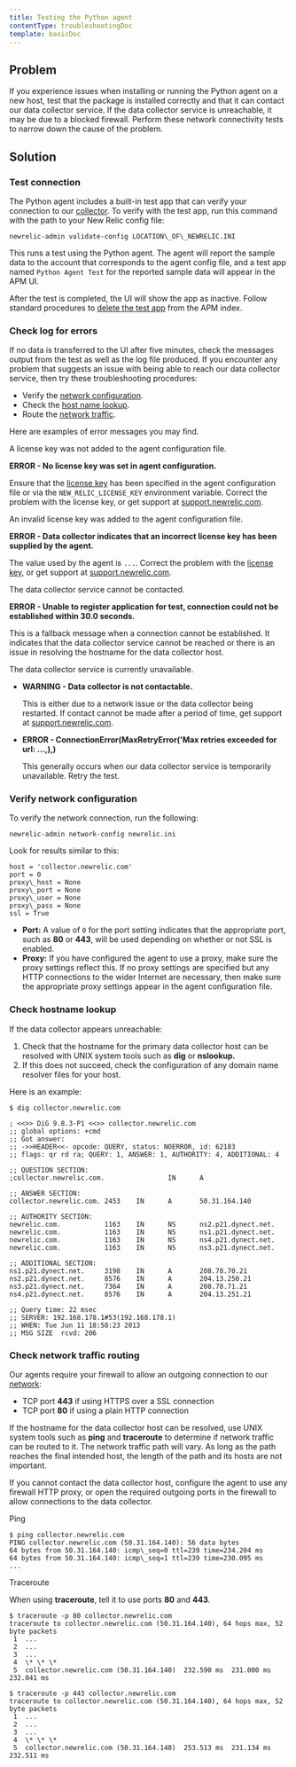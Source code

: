 ```yaml
---
title: Testing the Python agent
contentType: troubleshootingDoc
template: basicDoc
---
```


## Problem

If you experience issues when installing or running the Python agent on a new host, test that the package is installed correctly and that it can contact our data collector service. If the data collector service is unreachable, it may be due to a blocked firewall. Perform these network connectivity tests to narrow down the cause of the problem.

## Solution

### Test connection

The Python agent includes a built-in test app that can verify your connection to our [collector](/docs/accounts-partnerships/education/getting-started-new-relic/glossary#collector). To verify with the test app, run this command with the path to your New Relic config file:

~~~
newrelic-admin validate-config LOCATION\_OF\_NEWRELIC.INI
~~~

This runs a test using the Python agent. The agent will report the sample data to the account that corresponds to the agent config file, and a test app named `Python Agent Test` for the reported sample data will appear in the APM UI.

After the test is completed, the UI will show the app as inactive. Follow standard procedures to [delete the test app](/docs/apm/new-relic-apm/maintenance/remove-applications-servers) from the APM index.

### Check log for errors

If no data is transferred to the UI after five minutes, check the messages output from the test as well as the log file produced. If you encounter any problem that suggests an issue with being able to reach our data collector service, then try these troubleshooting procedures:

*   Verify the [network configuration](/docs/agents/python-agent/installation-configuration/testing-python-agent#network-configuration).
*   Check the [host name lookup](/docs/agents/python-agent/installation-configuration/testing-python-agent#host-name-lookup).
*   Route the [network traffic](/docs/agents/python-agent/installation-configuration/testing-python-agent#network-traffic-routing).

Here are examples of error messages you may find.

A license key was not added to the agent configuration file.

**ERROR - No license key was set in agent configuration.**

Ensure that the [license key](/docs/accounts-partnerships/accounts/account-setup/license-key) has been specified in the agent configuration file or via the `NEW_RELIC_LICENSE_KEY` environment variable. Correct the problem with the license key, or get support at [support.newrelic.com](https://support.newrelic.com).

An invalid license key was added to the agent configuration file.

**ERROR - Data collector indicates that an incorrect license key has been supplied by the agent.**

The value used by the agent is `...`. Correct the problem with the [license key](/docs/accounts-partnerships/accounts/account-setup/license-key), or get support at [support.newrelic.com](https://support.newrelic.com).

The data collector service cannot be contacted.

**ERROR - Unable to register application for test, connection could not be established within 30.0 seconds.**

This is a fallback message when a connection cannot be established. It indicates that the data collector service cannot be reached or there is an issue in resolving the hostname for the data collector host.

The data collector service is currently unavailable.

*   **WARNING - Data collector is not contactable.**
    
    This is either due to a network issue or the data collector being restarted. If contact cannot be made after a period of time, get support at [support.newrelic.com](https://support.newrelic.com).
    
*   **ERROR - ConnectionError(MaxRetryError('Max retries exceeded for url: ...,),)**
    
    This generally occurs when our data collector service is temporarily unavailable. Retry the test.
    

### Verify network configuration

To verify the network connection, run the following:

~~~
newrelic-admin network-config newrelic.ini
~~~

Look for results similar to this:

~~~
host = 'collector.newrelic.com'
port = 0
proxy\_host = None
proxy\_port = None
proxy\_user = None
proxy\_pass = None
ssl = True
~~~

*   **Port:** A value of `0` for the port setting indicates that the appropriate port, such as **80** or **443**, will be used depending on whether or not SSL is enabled.
*   **Proxy:** If you have configured the agent to use a proxy, make sure the proxy settings reflect this. If no proxy settings are specified but any HTTP connections to the wider Internet are necessary, then make sure the appropriate proxy settings appear in the agent configuration file.

### Check hostname lookup

If the data collector appears unreachable:

1.  Check that the hostname for the primary data collector host can be resolved with UNIX system tools such as **dig** or **nslookup.**
2.  If this does not succeed, check the configuration of any domain name resolver files for your host.

Here is an example:

~~~
$ dig collector.newrelic.com

; <<>> DiG 9.8.3-P1 <<>> collector.newrelic.com
;; global options: +cmd
;; Got answer:
;; ->>HEADER<<- opcode: QUERY, status: NOERROR, id: 62183
;; flags: qr rd ra; QUERY: 1, ANSWER: 1, AUTHORITY: 4, ADDITIONAL: 4

;; QUESTION SECTION:
;collector.newrelic.com.                IN      A

;; ANSWER SECTION:
collector.newrelic.com. 2453    IN      A       50.31.164.140

;; AUTHORITY SECTION:
newrelic.com.           1163    IN      NS      ns2.p21.dynect.net.
newrelic.com.           1163    IN      NS      ns1.p21.dynect.net.
newrelic.com.           1163    IN      NS      ns4.p21.dynect.net.
newrelic.com.           1163    IN      NS      ns3.p21.dynect.net.

;; ADDITIONAL SECTION:
ns1.p21.dynect.net.     3198    IN      A       208.78.70.21
ns2.p21.dynect.net.     8576    IN      A       204.13.250.21
ns3.p21.dynect.net.     7364    IN      A       208.78.71.21
ns4.p21.dynect.net.     8576    IN      A       204.13.251.21

;; Query time: 22 msec
;; SERVER: 192.168.178.1#53(192.168.178.1)
;; WHEN: Tue Jun 11 18:58:23 2013
;; MSG SIZE  rcvd: 206
~~~

### Check network traffic routing

Our agents require your firewall to allow an outgoing connection to our [network](/docs/apm/new-relic-apm/getting-started/networks):

*   TCP port **443** if using HTTPS over a SSL connection
*   TCP port **80** if using a plain HTTP connection

If the hostname for the data collector host can be resolved, use UNIX system tools such as **ping** and **traceroute** to determine if network traffic can be routed to it. The network traffic path will vary. As long as the path reaches the final intended host, the length of the path and its hosts are not important.

If you cannot contact the data collector host, configure the agent to use any firewall HTTP proxy, or open the required outgoing ports in the firewall to allow connections to the data collector.

Ping

~~~
$ ping collector.newrelic.com
PING collector.newrelic.com (50.31.164.140): 56 data bytes
64 bytes from 50.31.164.140: icmp\_seq=0 ttl=239 time=234.204 ms
64 bytes from 50.31.164.140: icmp\_seq=1 ttl=239 time=230.095 ms
...
~~~

Traceroute

When using **traceroute**, tell it to use ports **80** and **443**.

~~~
$ traceroute -p 80 collector.newrelic.com
traceroute to collector.newrelic.com (50.31.164.140), 64 hops max, 52 byte packets
 1  ...
 2  ...
 3  ...
 4  \* \* \*
 5  collector.newrelic.com (50.31.164.140)  232.590 ms  231.000 ms  232.041 ms

$ traceroute -p 443 collector.newrelic.com
traceroute to collector.newrelic.com (50.31.164.140), 64 hops max, 52 byte packets
 1  ...
 2  ...
 3  ...
 4  \* \* \*
 5  collector.newrelic.com (50.31.164.140)  253.513 ms  231.134 ms  232.511 ms
~~~